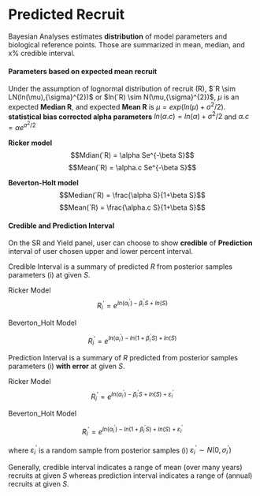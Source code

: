 # Predicted Recruit 
Bayesian Analyses estimates **distribution** of model parameters and biological reference points. Those are summarized in mean, median, and x% credible interval.

#### Parameters based on expected mean recruit 
Under the assumption of lognormal distribution of recruit (R), $`R \sim LN(ln(\mu),{\sigma}^{2})$ or $ln(`R) \sim N(\mu,{\sigma}^{2})$, $\mu$ is an expected **Median R**, and expected **Mean R** is $\mu = exp(ln(\mu) + {\sigma}^{2}/2)$.
**statistical bias corrected alpha parameters**  $ln(\alpha.c) = ln(\alpha) + {\sigma}^{2}/2$ and $\alpha.c = \alpha e^{{\sigma}^{2}/2}$


**Ricker model**
$$Mdian(`R) = \alpha Se^{-\beta S}$$
$$Mean(`R) = \alpha.c Se^{-\beta S}$$

**Beverton-Holt model** 
$$Median(`R) = \frac{\alpha S}{1+\beta S}$$
$$Mean(`R) = \frac{\alpha.c S}{1+\beta S}$$


#### Credible and Prediction Interval 
On the SR and Yield panel, user can choose to show **credible** of **Prediction** interval of user chosen upper and lower percent interval.

Credible Interval is a summary of predicted $R$ from posterior samples parameters (i) at given $S$.  

Ricker Model 
$$R_{i}^{'}=e^{ln(\alpha_{i}^{'} )-\beta_{i}^{'} S +ln(S)}$$

Beverton_Holt Model

$$R_{i}^{'}=e^{ln(\alpha_{i}^{'} )-ln(1+\beta_{i}^{'} S) +ln(S)}$$


Prediction Interval is a summary of $R$ predicted from posterior samples parameters (i) **with error** at given $S$.  

Ricker Model
$$R_{i}^{'}=e^{ln(\alpha_{i}^{'} )-\beta_{i}^{'} S +ln(S) +\varepsilon_{i}^{'}}$$

Beverton_Holt Model

$$R_{i}^{'}=e^{ln(\alpha_{i}^{'} )-ln(1+\beta_{i}^{'} S)+ln(S)+\varepsilon_{i}^{'}}$$


where $\varepsilon_{i}^{'}$ is a random sample from posterior samples (i) $\varepsilon_{i}^{'}\sim N(0,\sigma_{i}^{'} )$

Generally, credible interval indicates a range of mean (over many years) recruits at given $S$ whereas prediction interval indicates a range of (annual) recruits at given $S$.

